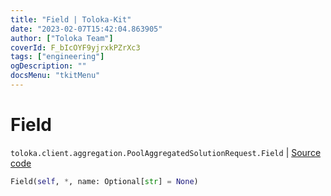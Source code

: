 ```yaml
---
title: "Field | Toloka-Kit"
date: "2023-02-07T15:42:04.863905"
author: ["Toloka Team"]
coverId: F_bIcOYF9yjrxkPZrXc3
tags: ["engineering"]
ogDescription: ""
docsMenu: "tkitMenu"
---
```


# Field
`toloka.client.aggregation.PoolAggregatedSolutionRequest.Field` | [Source code](https://github.com/Toloka/toloka-kit/blob/v1.1.3/src/client/aggregation.py#L44)

```python
Field(self, *, name: Optional[str] = None)
```